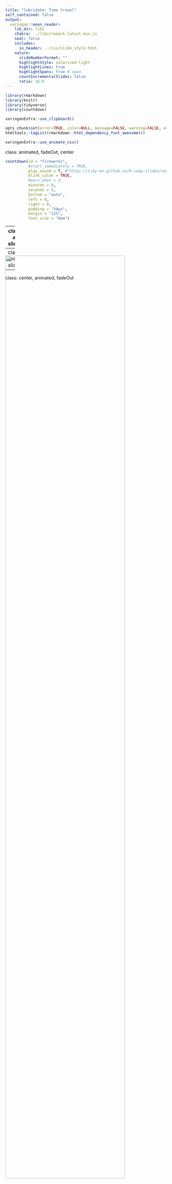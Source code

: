 ```yaml
---
title: "lubridate: Time travel"
self_contained: false
output: 
  xaringan::moon_reader:
    lib_dir: libs
    chakra: ../libs/remark-latest.min.js
    seal: false
    includes: 
      in_header: ../css/slide_style.html
    nature:
      slideNumberFormat: ""
      highlightStyle: solarized-light
      highlightLines: true
      highlightSpans: true #`span`
      countIncrementalSlides: false
      ratio: 16:9
---
```


```r
library(rmarkdown)
library(knitr)
library(tidyverse)
library(countdown)

xaringanExtra::use_clipboard()

opts_chunk$set(error=TRUE, color=NULL, message=FALSE, warning=FALSE, eval=T, dpi=230)
htmltools::tagList(rmarkdown::html_dependency_font_awesome())
```

```r
xaringanExtra::use_animate_css()
```

class: animated, fadeOut, center

<style>
#fireworks {
  background-color: white;
}

#fireworks.finished {
  background-color: black;
  background-image: url(../images/fireworks.gif);
  background-size: cover;
  color: white;
}
</style>

```r
countdown(id = "fireworks",
          #start_immediately = TRUE,
          play_sound = T, #"https://tidy-mn.github.io/R-camp-slides/sound/microwave_ping_mono.wav",
          blink_colon = TRUE,
          #warn_when = 3,
          minutes = 0, 
          seconds = 5,
          bottom = "auto",
          left = 0, 
          right = 0,
          padding = "50px",
          margin = "11%",
          font_size = "6em")
```


<link href='https://fonts.googleapis.com/css?family=Orbitron' rel='stylesheet' type='text/css'>
<link rel="preconnect" href="https://fonts.googleapis.com">
<link rel="preconnect" href="https://fonts.gstatic.com" crossorigin>
<link href="https://fonts.googleapis.com/css2?family=Gluten:wght@100&family=Holtwood+One+SC&family=Kalam:wght@300&family=Source+Sans+3:wght@300;500;600;700&display=swap" rel="stylesheet">

<style>
@import url('https://fonts.googleapis.com/css2?family=Gluten:wght@100&family=Kalam:wght@300&family=Londrina+Sketch:wght@500;700&family=Metal+Mania&family=Source+Sans+3:wght@300;500;600;700&display=swap');

.black {background-color: black;}

<style>

.clock {font-family: 'Orbitron, sans-serif'; font-weight: 400;}

.noise h1 {position: absolute;
    top: 174px;
    left: 94px;
    font-size: 8.3rem !important;
    font-weight: bold;
    font-family: "Holtwood One SC" !important;
    color: white;}
.sketch2 {font-family: "Londrina Sketch" !important; font-weight: 900;}
.metal {font-family: "Metal+Mania"; font-weight: 700;}
.metal2 {font-family: "Metal+Mania"; font-weight: 700; text-decoration: underline overline;}
.bright-red {color: #f62e14; opacity: 1;}
.transparent {opacity: 0}

.small-font h1 {font-size: 4.3rem !important;}
.teal h3 {font-weight: bold;}
.bigchart {margin-top: -10px; margin-left: -5%; width: 110%;}
.wider {width: 107%;}
img {max-width: 120%; width: 100%;}
.clear {clear:both;}
h2, h3 {color: black; padding-bottom: 28px;}

.pull-right img {width: 139%;
    max-width: 139%;
    margin-left: -38px;
    margin-top: -20px;}
    
.pull-left .remark-code-line {font-size: 1.49rem;}
.pull-up {margin-top: -28px;}

.small-font {font-size: 1.2rem;}
.small-font .remark-code-line {font-size: 1.5rem;}

.med-font .remark-code-line {font-size: 1.7rem;}

.shift-up {margin-top: -20px;}
.shift-left {margin-left: -28px;}
.small-shift-left {margin-left: -60px;}
.shift-right {margin-left: 180px;}
.shift-down {padding-top: 2px;}


.small-font table {width: 108%; font-size: 1.6rem !important;
    margin-left: -30px;}
.remark-slide table {width: 108%; font-size: 2rem;}
.small-table table {width: 39%;}

.remark-code {width: 104%;}
.remark-code-line {font-size: 1.75rem; line-height: 1.37; color: #223035;}

</style>


---
class: center, animated, slideOutRight

<img class="animated fadeInLeft" src="../images/lubridate_bttf_allison_horst.png" style="width: 86%; margin-top: -92px;">


<div class="animated fadeInLeft" style="margin-top: -119px; margin-left: -980px; height: 100px; min-width: 100px; opacity: 0.8 !important;">

<img class="animated infinite headShake" style="margin-left: 173px; width: 21%;" src="../images/2023_red.png">

</div>

---
class: center, animated, slideInLeft


---
class: center, animated, fadeOut

<img class="animated fadeInLeft" src="../images/lubridate_bttf_allison_horst.png" style="width: 86%; margin-top: -92px;">

<div class="animated fadeInLeft" style="margin-top: -119px; margin-left: -980px; height: 100px; min-width: 100px; opacity: 0.8 !important;">

<img class="animated headShake" style="margin-left: 173px; width: 21%;" src="../images/1985_yellow.png">

</div>


---
class: inverse, center, middle, animated, infinite, pulse

<div class="animated bounceInDown" style="margin-top: -4px;">

<h1> .teal[.bigger[.big[DATES]]] </h1>
<h1><b> .big[ --- ] </b></h1>
<h1> .teal[.bigger[.big[TIME]]] </h1>

</div>


---
class: inverse, center, middle, black

# .big[.blue[Step 1]]
## .big[Become a date]


---
class: inverse, center, black, animated, fadeIn


<div class="" style="margin-top: 225px; margin-bottom: 15px; opacity: 0.8 !important;">

<img class="" style="margin-left: -3%; width: 106%;" src="../images/1985_yellow.png">
</div>

---
class: inverse, center, middle, black, animated, fadeIn
exclude: true

<style>
.wide {letter-spacing: 15px;}
.bigs {width: 105%; opacity: 0.75}
</style>

<div class="" style="margin-top: 25px; margin-bottom: 15px; opacity: 0.8 !important;">

<img class="" style="margin-left: -3%; width: 106%;" src="../images/1985_yellow.png">
</div>

.bigs[

<h1 style="font-size: 107px !important; float: left; margin-left: 1px;"> 
.gray[.wide[YYY]Y]  
</h1>
<h1 style="font-size: 107px !important; float: left; margin-left: 47px;"> 
.gray[MM]
</h1>

<h1 style="font-size: 107px !important; float: left; margin-left: 44px;"> 
.gray[DD] 
</h1>

<h1 style="font-size: 107px !important; float: left; margin-left: 54px;"> 
<span style="font-size: 78%">.gray[HH:MM]</span>
</h1>
]


---
class: inverse, center, black

<style>
.wide {letter-spacing: 15px;}
.bigs {width: 105%; opacity: 0.75}
</style>

<div class="" style="margin-top: 225px; margin-bottom: 15px; opacity: 0.8 !important;">

<img class="" style="margin-left: -3%; width: 106%;" src="../images/1985_yellow.png">
</div>

.bigs[

<h1 style="font-size: 107px !important; float: left; margin-left: 1px;"> 
.gray[.wide[YYY]Y]  
</h1>
<h1 style="font-size: 107px !important; float: left; margin-left: 47px;"> 
.gray[MM]
</h1>

<h1 style="font-size: 107px !important; float: left; margin-left: 44px;"> 
.gray[DD] 
</h1>


]


---
exclude: true

# Convert ".teal[text]" to .blue[DATE]

<br>

.bluecode[.small-font[

| Function to use  |  Order of date elements                                 |
|:----|:-----------------------------------------------------------------|
|`mdy(`date`)  `    | Month-Day-Year ~ "<span class="teal">05-18-2023</span>" or <span class="teal">05/18/2023</span>                |
|`dmy()  `    | Day-Month-Year (Euro dates) ~ <span class="teal">18-05-2023</span> or <span class="teal">18/05/2023</span>  |
|`ymd()  `    | Year-Month-Day (Science dates) ~ <span class="teal">2023-05-18</span> or <span class="teal">2023/05/18</span> |
|`ymd_hms() ` | Year-Month-Day Hour:Minutes:Seconds ~  <span class="teal">2023-05-18 8:35:22 AM</span>   |

]]

---
exclude: false

# Convert ".teal[text]" to .blue[DATE]

<br>

.bluecode[.small-font[

| Format | Function to use   |
|:----|:-----------------------------------------------------------------|
| Month-Day-Year ~ "<span class="teal">05-18-2023</span>" or "<span class="teal">05/18/2023</span>"                | `mdy(`date`)  `    |  
| Day-Month-Year (Euro dates) ~ "<span class="teal">18-05-2023</span>" or "<span class="teal">18/05/2023</span>"  | `dmy()  `    | 
| Year-Month-Day (Science dates) ~ "<span class="teal">2023-05-18</span>" or "<span class="teal">2023/05/18</span>" | `ymd()  `    | 
| Year-Month-Day Hour:Minutes:Seconds ~  "<span class="teal">2023-05-18 8:35:22 AM</span>"   | `ymd_hms() ` | 

]]

---
exclude: false

# <i class="fa fa-clock teal" aria-hidden="true"></i> Real world dates

<br>

.teal[**Month**]-.teal[**Day**]-.teal[**Year**] **dates**

.bluecode[

| Format |  Function to use         |  
|:------|:-------------------------|  
| "<span class="teal">05/18/2023 </span>" | `mdy(`date`)  ` |  
| "<span class="teal">May 18, 2023 </span>"| `mdy(`date`)  `       | 
| "<span class="teal">05/18/2023 8:00 CDT </span>"| `mdy_hm(`date`, tz = `"US/Central"`)  `| 
| "<span class="teal">05/18/2023 11:05:32 GMT </span>"| `mdy_hms(`date`, tz = `"GMT"`)  `| 

]

---
exclude: true

# <i class="fa fa-clock teal" aria-hidden="true"></i> Real world dates

<br>

.teal[**Month**]-.teal[**Day**]-.teal[**Year**] **dates**

.bluecode[

| Function to use |  Format          |   
|:--------|:-------------------------|  
| `mdy(`date`)  ` |   "<span class="teal">05/18/2023</span>" |
| `mdy(`date`)  `       | "<span class="teal">May 18, 2023</span>"| 
| `mdy_hm(`date`, tz = `"US/Central"`)  `| "<span class="teal">05/18/2023 8:00 CDT</span>"|
| `mdy_hms(`date`, tz = `"GMT"`)  `| "<span class="teal">05/18/2023 11:05:32 GMT</span>"| 

]
---

# <i class="fa fa-clock teal" aria-hidden="true"></i> Real world dates

<br>

.teal[**European**] **dates**

.bluecode[

| Format |  Function to use         |      | 
|:--------|:-------------------------|----:| 
| "<span class="teal">18-05-2023</span>" | `dmy(`date`) `  |    |
| "<span class="teal">18/05/2023</span>" | `dmy(`date`) `  |   |

]

---

# <i class="fa fa-clock teal" aria-hidden="true"></i> Real world dates

<br>

.teal[**No nonsense**] **dates**

.bluecode[

| Format |  Function to use         |   
|:--------|:-------------------------| 
| "<span class="teal">20230518</span>" | `ymd(`date`, tz = `"US/Central"`) `  |
| "<span class="teal">202305180630</span>" | `ymd_hm(`date`, tz = `"US/Central"`) `  |

]


---
class: inverse, center, middle, black

# .big[.blue[Step 2]]
## .big[Sort your components]


---
class: animated, fadeIn
background-image: url(../images/lubridate_sort_allison_horst.png)
background-size: 96%


---

<h1 style="margin-bottom: 60px;"> Date components </h1>

.bluecode[.small-font[

| Function to use  |  Date component                                           |
|:-------|:-------------------------------------------------------------|
|`year(`date`)  `  | Year          |
|`month()`   | Month: _1, 2, 3_; Use <span class="teal">label=TRUE</span> for _Jan, Feb, Mar_  |
|`day()`     | Day of the month  |
|`wday()`    | Day of the week: _1, 2, 3_; Use <span class="teal">label=TRUE</span> for _Sun, Mon, Tue_  |
| _- Time -_   |            |
|`hour() `   |  Hour of the day _(24hr)_ |
|`minute() ` |  Minutes   |
|`second() ` |  Seconds   |
|`tz()  `    |  Time zone |

]]

---
class: inverse, center, middle, black

# .big[.blue[Step 3]]
## .big[Show your style]


---

# <i class="fa-solid fa-stamp"></i> [.teal[**Stamp**]] your dates

<br>


```r
report_style <- stamp_date("Reported on December 15th, 2023")
```

--


```r
new_date <- ymd("2024-05-15")
```

--

```r
report_style(new_date)
```

--

## .teal["Reported on May 15th, 2024"]

```r
new_date <- ymd("2024-05-15")

report_style(new_date)
```


---
class: inverse, center, middle, animated, fadeIn, fadeOut


<h1 class="animated pulse" style="font-size: 9rem !important;"> MONSTERS .blue[**EVERYWHERE!**] </h1>



---
class: inverse, center, animated, fadeIn

<div class="animated flash" style="overflow: hidden; margin-top: -36px;
    width: 130%;
    margin-left: -15%;">

<img class="animated bounceInDown" src="../images/gganimate_allison_horst.png" alt="Cartoon of a bunch of monsters watching data points of varing color and shape fly across a screen like fireworks. Several monsters are lighting the data off like fireworks." style="margin-top: -311px;
    width: 130%;
    max-width: 150%;
    margin-left: -139px;">

</div>

<h1 class="animated bounceInUp" style="position: absolute; bottom: -20px;"> MONSTERS .blue[**EVERYWHERE!**] </h1>


---
class: inverse, center, middle

# <i class="fas fa-carrot" aria-hidden="true"></i> [Back to Videos](https://tidy-mn.github.io/R-camp-penguins/index.html)
